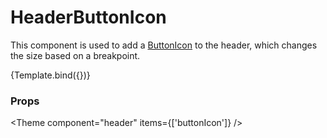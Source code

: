 
<Meta title="Components/Header/HeaderButtonIcon" component={HeaderButtonIcon} />

# HeaderButtonIcon

This component is used to add a [ButtonIcon](/docs/components-button-buttonicon--docs) to the header, which changes the size based on a breakpoint.


<Canvas>
  <Story
    name="Default"
    args={{ icon: 'ArrowBack' }}
    argTypes={{
      icon: {
        options: ['ArrowBack', 'Close'],
        mapping: {
          ArrowBack: IconArrowBack,
          Close: IconClose,
        },
        control: { type: 'select' },
      },
      onClick: { control: false },
    }}
  >
    {Template.bind({})}
  </Story>
</Canvas>

### Props

<ArgsTable story="Default" />



<Theme component="header" items={['buttonIcon']} />

